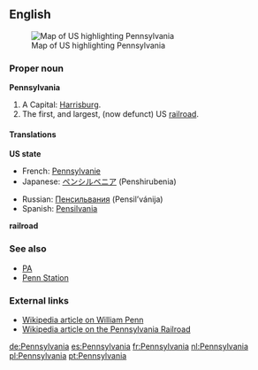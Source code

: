 {{rfv}}
==English==
[[Image:Map of USA highlighting Pennsylvania.png|thumb|right|Map of US highlighting Pennsylvania]]

===Proper noun===
'''Pennsylvania'''

#A {{USstate}} Capital: [[Harrisburg]].
#The first, and largest, (now defunct) US [[railroad]]. <!--The Pennsylvania Railroad was a hallmark of the industrial age and the subject of songs; Penn Station is a derived term. Not an obscure meaning!-->

====Translations====
'''US state'''
{{top}}
*French: [[Pennsylvanie]]
*Japanese: [[ペンシルベニア]] (Penshirubenia)
{{mid}}
*Russian: [[Пенсильвания]] (Pensil’vánija) {{f}}
*Spanish: [[Pensilvania]] {{f}}
{{bottom}}

'''railroad'''
{{top}}
{{mid}}
{{bottom}}

===See also===
*[[PA]]
*[[w:Penn Station|Penn Station]]

===External links===
{{pedialite}}
*[[:w:William Penn|Wikipedia article on William Penn]]
*[[:w:Pennsylvania Railroad|Wikipedia article on the Pennsylvania Railroad]]

[[de:Pennsylvania]]
[[es:Pennsylvania]]
[[fr:Pennsylvania]]
[[nl:Pennsylvania]]
[[pl:Pennsylvania]]
[[pt:Pennsylvania]]